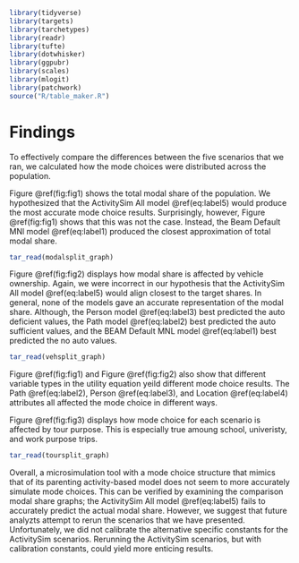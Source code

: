 
```r
library(tidyverse)
library(targets)
library(tarchetypes)
library(readr)
library(tufte)
library(dotwhisker)
library(ggpubr)
library(scales)
library(mlogit)
library(patchwork)
source("R/table_maker.R")
```

# Findings

To effectively compare the differences between the five scenarios that we ran, we calculated how the mode choices were distributed across the population. 

Figure \@ref(fig:fig1) shows the total modal share of the population. We hypothesized that the ActivitySim All model \@ref(eq:label5) would produce the most accurate mode choice results. Surprisingly, however, Figure \@ref(fig:fig1) shows that this was not the case. Instead, the Beam Default MNl model \@ref(eq:label1) produced the closest approximation of total modal share.

```r
tar_read(modalsplit_graph)
```

Figure \@ref(fig:fig2) displays how modal share is affected by vehicle ownership. Again, we were incorrect in our hypothesis that the ActivitySim All model \@ref(eq:label5) would align closest to the target shares. In general, none of the models gave an accurate representation of the modal share. Although, the Person model \@ref(eq:label3) best predicted the auto deficient values, the Path model \@ref(eq:label2) best predicted the auto sufficient values, and the BEAM Default MNL model \@ref(eq:label1) best predicted the no auto values.

```r
tar_read(vehsplit_graph)
```

Figure \@ref(fig:fig1) and Figure \@ref(fig:fig2) also show that different variable types in the utility equation yeild different mode choice results. The Path \@ref(eq:label2), Person \@ref(eq:label3), and Location \@ref(eq:label4) attributes all affected the mode choice in different ways.

Figure \@ref(fig:fig3) displays how mode choice for each scenario is affected by tour purpose. This is especially true amoung school, univeristy, and work purpose trips. 

```r
tar_read(toursplit_graph)
```

Overall, a microsimulation tool with a mode choice structure that mimics that of its parenting activity-based model does not seem to more accurately simulate mode choices. This can be verified by examining the comparison modal share graphs; the ActivitySim All model \@ref(eq:label5) fails to accurately predict the actual modal share. However, we suggest that future analyzts attempt to rerun the scenarios that we have presented. Unfortunately, we did not calibrate the alternative specific constants for the ActivitySim scenarios. Rerunning the ActivitySim scenarios, but with calibration constants, could yield more enticing results.